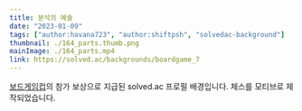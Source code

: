 ```yaml
---
title: 분석의 예술
date: "2023-01-09"
tags: ["author:havana723", "author:shiftpsh", "solvedac-background"]
thumbnail: ./164_parts.thumb.png
mainImage: ./164_parts.mp4
link: https://solved.ac/backgrounds/boardgame_7
---
```


[보드게임컵](https://www.acmicpc.net/contest/view/927)의 참가 보상으로 지급된 solved.ac 프로필 배경입니다.
체스를 모티브로 제작되었습니다.
